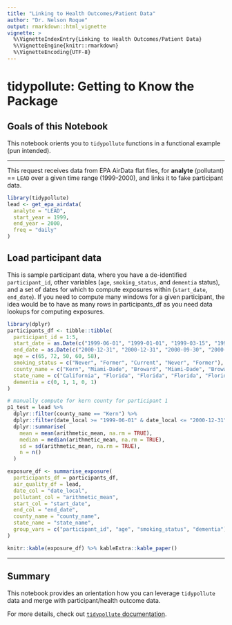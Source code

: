 ```yaml
---
title: "Linking to Health Outcomes/Patient Data"
author: "Dr. Nelson Roque"
output: rmarkdown::html_vignette
vignette: >
  %\VignetteIndexEntry{Linking to Health Outcomes/Patient Data}
  %\VignetteEngine{knitr::rmarkdown}
  %\VignetteEncoding{UTF-8}
---
```


# tidypollute: Getting to Know the Package

## Goals of this Notebook

This notebook orients you to `tidypollute` functions in a functional example (pun intended).

------------------------------------------------------------------------

This request receives data from EPA AirData flat files, for **analyte** (pollutant) == `LEAD` over a given time range (1999-2000), and links it to fake participant data.

```r
library(tidypollute)
lead <- get_epa_airdata(
  analyte = "LEAD",
  start_year = 1999,
  end_year = 2000,
  freq = "daily"
)
```

## Load participant data

This is sample participant data, where you have a de-identified `participant_id`, other variables (`age`, `smoking_status`, and `dementia` status), and a set of dates for which to compute exposures within (`start_date`, `end_date`). If you need to compute many windows for a given participant, the idea would be to have as many rows in participants_df as you need data lookups for computing exposures.

```r
library(dplyr)
participants_df <- tibble::tibble(
  participant_id = 1:5,
  start_date = as.Date(c("1999-06-01", "1999-01-01", "1999-03-15", "1999-07-10", "1999-09-20")),
  end_date = as.Date(c("2000-12-31", "2000-12-31", "2000-09-30", "2000-05-20", "2000-06-15")),
  age = c(65, 72, 50, 60, 58),
  smoking_status = c("Never", "Former", "Current", "Never", "Former"),
  county_name = c("Kern", "Miami-Dade", "Broward", "Miami-Dade", "Broward"),
  state_name = c("California", "Florida", "Florida", "Florida", "Florida"),
  dementia = c(0, 1, 1, 0, 1)
)
```

```r
# manually compute for kern county for participant 1
p1_test = lead %>%
  dplyr::filter(county_name == "Kern") %>%
  dplyr::filter(date_local >= "1999-06-01" & date_local <= "2000-12-31") %>%
  dplyr::summarise(
    mean = mean(arithmetic_mean, na.rm = TRUE),
    median = median(arithmetic_mean, na.rm = TRUE),
    sd = sd(arithmetic_mean, na.rm = TRUE),
    n = n()
  )

```

```r
exposure_df <- summarise_exposure(
  participants_df = participants_df,
  air_quality_df = lead,
  date_col = "date_local",
  pollutant_col = "arithmetic_mean",
  start_col = "start_date",
  end_col = "end_date",
  county_name = "county_name",
  state_name = "state_name",
  group_vars = c("participant_id", "age", "smoking_status", "dementia")
)
```

```r
knitr::kable(exposure_df) %>% kableExtra::kable_paper()
```

------------------------------------------------------------------------

## Summary

This notebook provides an orientation how you can leverage `tidypollute` data and merge with participant/health outcome data.

For more details, check out [`tidypollute` documentation](https://nelsonroque.github.io/tidypollute/index.html).
